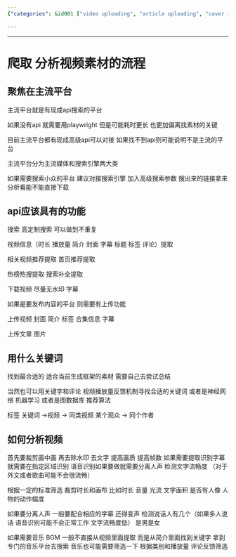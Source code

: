 ```yaml
---
{"categories": &id001 ["video uploading", "article uploading", "cover images", "introductions", "tags (metadata)", "collection information", "analyzing videos"], "category": "Video Editing", "date": "2022-09-12 14:44:08", "description": "This article covers various aspects of uploading videos and articles, including adding cover images, introductions, tags, and collection information. Additionally, it explains how to analyze videos through cropping and improving quality, find related content using tags, and explore platform-specific API requirements for functions like speech and music separation, subtitle recognition, and download capabilities.", "tags": *id001, "title": "Mastering Video and Article Uploads: Tips for Cover Images, Introductions, Tags, and More"}

---
```


------

# 爬取 分析视频素材的流程

## 聚焦在主流平台

主流平台就是有现成api搜索的平台

如果没有api 就需要用playwright 但是可能耗时更长 也更加偏离找素材的关键

目前主流平台都有现成高级api可以对接 如果找不到api则可能说明不是主流的平台

主流平台分为主流媒体和搜索引擎两大类 

如果需要搜索小众的平台 建议对接搜索引擎 加入高级搜索参数 搜出来的链接拿来分析看能不能直接下载 

## api应该具有的功能

搜索 高定制搜索 可以做到不重复

视频信息（时长 播放量 简介 封面 字幕 标题 标签 评论）提取  

相关视频推荐提取 首页推荐提取

热榜热搜提取 搜索补全提取

下载视频 尽量无水印 字幕

如果是要发布内容的平台 则需要有上传功能

上传视频 封面 简介 标签 合集信息 字幕

上传文章 图片

## 用什么关键词

找到最合适的 适合当前生成框架的素材 需要自己去尝试总结

当然也可以用关键字和评论 视频播放量反馈机制寻找合适的关键词 或者是神经网络 机器学习 或者是图数据库 推荐算法

标签
关键词 ->视频 -> 同类视频
某个观众         -> 同个作者 


## 如何分析视频

首先要裁剪画中画 再去除水印 去文字 提高画质 提高帧数 如果需要提取识别字幕就需要在指定区域识别 语音识别如果要做就需要分离人声 检测文字流畅度 （对于外文或者歌曲可能不会很流畅）

根据一定的标准筛选 裁剪时长和画布 比如时长 音量 光流 文字面积 是否有人像 人物的动作幅度

如果要分离人声 一般要配合相应的字幕 还得变声 检测说话人有几个（如果多人说话  语音识别可能不会正常工作 文字流畅度低） 是男是女

如果需要音乐 BGM 一般不直接从视频里面提取 而是从简介里面找到关键字 拿到专门的音乐平台去搜索 音乐也可能需要筛选一下 根据类别和播放量 评论反馈筛选

